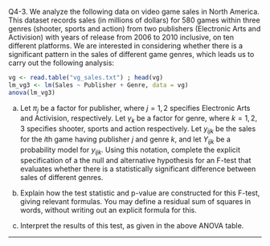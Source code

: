 \if \QLABELS1 Q4-3. \fi
We analyze the following data on video game sales in North America. This dataset records sales (in millions of dollars) for  580 games within three genres (shooter, sports and action) from two publishers (Electronic Arts and Activision) with years of release from 2006 to 2010 inclusive, on ten different platforms. We are interested in considering whether there is a significant pattern in the sales of different game genres, which leads us to carry out the following analysis:
```r
vg <- read.table("vg_sales.txt") ; head(vg)
lm_vg3 <- lm(Sales ~ Publisher + Genre, data = vg)
anova(lm_vg3)
```

(a) Let $\pi_j$ be a factor for publisher, where $j=1,2$ specifies Electronic Arts and Activision, respectively. Let $\gamma_k$ be a factor for genre, where $k=1,2,3$ specifies shooter, sports and action respectively. Let $y_{ijk}$ be the sales for the $i$th game having publisher $j$ and genre $k$, and let $Y_{ijk}$ be a probability model for $y_{ijk}$. Using this notation, complete the explicit specification of a the null and alternative hypothesis for an F-test that evaluates whether there is a statistically significant difference between sales of different genres. 

(b) Explain how the test statistic and p-value are constructed for this F-test, giving relevant formulas. You may define a residual sum of squares in words, without writing out an explicit formula for this.

(c) Interpret the results of this test, as given in the above ANOVA table. 

-------------------


